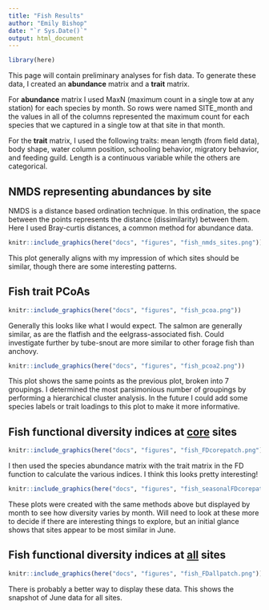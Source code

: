 ```yaml
---
title: "Fish Results"
author: "Emily Bishop"
date: "`r Sys.Date()`"
output: html_document
---
```


```r
library(here)
```

This page will contain preliminary analyses for fish data. To generate these data, I created an **abundance** matrix and a **trait** matrix.

For **abundance** matrix I used MaxN (maximum count in a single tow at any station) for each species by month. So rows were named SITE_month and the values in all of the columns represented the maximum count for each species that we captured in a single tow at that site in that month.

For the **trait** matrix, I used the following traits: mean length (from field data), body shape, water column position, schooling behavior, migratory behavior, and feeding guild. Length is a continuous variable while the others are categorical. 

## NMDS representing abundances by site
NMDS is a distance based ordination technique. In this ordination, the space between the points represents the distance (dissimilarity) between them. Here I used Bray-curtis distances, a common method for abundance data. 

```r
knitr::include_graphics(here("docs", "figures", "fish_nmds_sites.png"))
```
This plot generally aligns with my impression of which sites should be similar, though there are some interesting patterns.  


## Fish trait PCoAs

```r
knitr::include_graphics(here("docs", "figures", "fish_pcoa.png"))
```


Generally this looks like what I would expect. The salmon are generally similar, as are the flatfish and the eelgrass-associated fish. Could investigate further by tube-snout are more similar to other forage fish than anchovy. 


```r
knitr::include_graphics(here("docs", "figures", "fish_pcoa2.png"))
```

This plot shows the same points as the previous plot, broken into 7 groupings. I determined the most parsimonious number of groupings by performing a hierarchical cluster analysis. In the future I could add some species labels or trait loadings to this plot to make it more informative.


## Fish functional diversity indices at <ins>**core**</ins> sites

```r
knitr::include_graphics(here("docs", "figures", "fish_FDcorepatch.png"))
```
I then used the species abundance matrix with the trait matrix in the FD function to calculate the various indices. I think this looks pretty interesting!

```r
knitr::include_graphics(here("docs", "figures", "fish_seasonalFDcorepatch.png"))
```
These plots were created with the same methods above but displayed by month to see how diversity varies by month. Will need to look at these more to decide if there are interesting things to explore, but an initial glance shows that sites appear to be most similar in June. 


## Fish functional diversity indices at <ins>**all**</ins> sites
```r
knitr::include_graphics(here("docs", "figures", "fish_FDallpatch.png"))
```
There is probably a better way to display these data. This shows the snapshot of June data for all sites. 